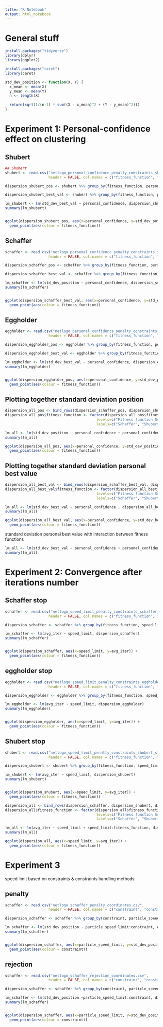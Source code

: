 ```yaml
---
title: "R Notebook"
output: html_notebook
---
```



# General stuff


```r
install.packages("tidyverse")
library(dplyr)
library(ggplot2)

install.packages("caret")
library(caret)

```

```r

std_dev_position <- function(X, Y) {
  x_mean <- mean(X)
  y_mean <- mean(Y)
  n <- length(X)
  
  return(sqrt(1/(n-1) * sum((X - x_mean)^2 + (Y - y_mean)^2)))
}


```



# Experiment 1: Personal-confidence effect on clustering

## Shubert
```r

## Shubert
shubert <- read.csv("netlogo_personal_confidence_penalty_constraints_shubert_coordinates.csv", 
                    header = FALSE, col.names = c("fitness_function", "run_nr", "personal_confidence", "x", "y", "personal_best_val", "global_best_val"))

dispersion_shubert_pos <- shubert %>% group_by(fitness_function, personal_confidence, run_nr) %>% summarize(std_dev_position = std_dev_position(x,y))

dispersion_shubert_best_val <- shubert %>% group_by(fitness_function, personal_confidence, run_nr) %>% summarize(std_dev_best_val = sd(personal_best_val)) 

lm_shubert <- lm(std_dev_best_val ~ personal_confidence, dispersion_shubert_best_val)
summary(lm_shubert)


ggplot(dispersion_shubert_pos, aes(x=personal_confidence, y=std_dev_position)) + 
  geom_point(aes(colour = fitness_function))


```

## Schaffer
```r
schaffer <- read.csv("netlogo_personal_confidence_penalty_constraints_schaffer_coordinates.csv", 
                    header = FALSE, col.names = c("fitness_function", "run_nr", "personal_confidence", "x", "y", "personal_best_val", "global_best_val"))

dispersion_schaffer_pos <- schaffer %>% group_by(fitness_function, personal_confidence, run_nr) %>% summarize(std_dev_position = std_dev_position(x,y)) 

dispersion_schaffer_best_val <- schaffer %>% group_by(fitness_function, personal_confidence, run_nr) %>% summarize(std_dev_best_val = sd(personal_best_val))

lm_schaffer <- lm(std_dev_position ~ personal_confidence, dispersion_schaffer_pos)
summary(lm_schaffer)


ggplot(dispersion_schaffer_best_val, aes(x=personal_confidence, y=std_dev_best_val)) + 
  geom_point(aes(colour = fitness_function))

```




## Eggholder
```r
eggholder <- read.csv("netlogo_personal_confidence_penalty_constraints_eggholder_coordinates.csv", 
                    header = FALSE, col.names = c("fitness_function", "run_nr", "personal_confidence", "x", "y", "personal_best_val", "global_best_val"))

dispersion_eggholder_pos <- eggholder %>% group_by(fitness_function, personal_confidence, run_nr) %>% summarize(std_dev_position = std_dev_position(x,y))

dispersion_eggholder_best_val <- eggholder %>% group_by(fitness_function, personal_confidence, run_nr) %>% summarize(std_dev_best_val = sd(personal_best_val))

lm_eggholder <- lm(std_dev_best_val ~ personal_confidence, dispersion_eggholder_best_val)
summary(lm_eggholder)


ggplot(dispersion_eggholder_pos, aes(x=personal_confidence, y=std_dev_position)) + 
  geom_point(aes(colour = fitness_function))

```





## Plotting together standard deviation position
```r
dispersion_all_pos <- bind_rows(dispersion_schaffer_pos, dispersion_shubert_pos, dispersion_eggholder_pos)
dispersion_all_pos$fitness_function <- factor(dispersion_all_pos$fitness_function, 
                                          levels=c("Fitness function Schaffer", "Fitness function Shubert", "Fitness function Eggholder"),
                                          labels=c("Schaffer", "Shubert", "Eggholder"))

lm_all <- lm(std_dev_position ~ personal_confidence + personal_confidence:fitness_function, dispersion_all_pos)
summary(lm_all)

ggplot(dispersion_all_pos, aes(x=personal_confidence, y=std_dev_position)) + 
  geom_point(aes(colour = fitness_function))

```



## Plotting together standard deviation personal best value
```r
dispersion_all_best_val <- bind_rows(dispersion_schaffer_best_val, dispersion_shubert_best_val, dispersion_eggholder_best_val)
dispersion_all_best_val$fitness_function <- factor(dispersion_all_best_val$fitness_function, 
                                          levels=c("Fitness function Schaffer", "Fitness function Shubert", "Fitness function Eggholder"),
                                          labels=c("Schaffer", "Shubert", "Eggholder"))

lm_all <- lm(std_dev_best_val ~ personal_confidence , dispersion_all_best_val)
summary(lm_all)

ggplot(dispersion_all_best_val, aes(x=personal_confidence, y=std_dev_best_val)) + 
  geom_point(aes(colour = fitness_function))

```

standard deviation personal best value with interaction between fitness functions
```r
lm_all <- lm(std_dev_best_val ~ personal_confidence + personal_confidence:fitness_function, dispersion_all_best_val)
summary(lm_all)

```



# Experiment 2: Convergence after iterations number

## Schaffer stop
```r
schaffer <- read.csv("netlogo_speed_limit_penalty_constraints_schaffer_stop_coordinates.csv", 
                    header = FALSE, col.names = c("fitness_function", "run_nr", "speed_limit", "x", "y", "personal_best_val", "iterations"))

dispersion_schaffer <- schaffer %>% group_by(fitness_function, speed_limit, run_nr) %>% summarize(avg_iter = mean(iterations)) 

lm_schaffer <- lm(avg_iter ~ speed_limit, dispersion_schaffer)
summary(lm_schaffer)


ggplot(dispersion_schaffer, aes(x=speed_limit, y=avg_iter)) + 
  geom_point(aes(colour = fitness_function))

```



## eggholder stop
```r
eggholder <- read.csv("netlogo_speed_limit_penalty_constraints_eggholder_stop_coordinates.csv", 
                    header = FALSE, col.names = c("fitness_function", "run_nr", "speed_limit", "x", "y", "personal_best_val", "iterations"))

dispersion_eggholder <- eggholder %>% group_by(fitness_function, speed_limit) %>% summarize(avg_iter = mean(iterations)) 

lm_eggholder <- lm(avg_iter ~ speed_limit, dispersion_eggholder)
summary(lm_eggholder)


ggplot(dispersion_eggholder, aes(x=speed_limit, y=avg_iter)) + 
  geom_point(aes(colour = fitness_function))

```

## Shubert stop
```r
shubert <- read.csv("netlogo_speed_limit_penalty_constraints_shubert_stop_coordinates.csv", 
                    header = FALSE, col.names = c("fitness_function", "run_nr", "speed_limit", "x", "y", "personal_best_val", "iterations"))

dispersion_shubert <- shubert %>% group_by(fitness_function, speed_limit, run_nr) %>% summarize(avg_iter = mean(iterations)) 

lm_shubert <- lm(avg_iter ~ speed_limit, dispersion_shubert)
summary(lm_shubert)


ggplot(dispersion_shubert, aes(x=speed_limit, y=avg_iter)) + 
  geom_point(aes(colour = fitness_function))

```




```r
dispersion_all <- bind_rows(dispersion_schaffer, dispersion_shubert, dispersion_eggholder)
dispersion_all$fitness_function <- factor(dispersion_all$fitness_function, 
                                          levels=c("Fitness function Schaffer", "Fitness function Shubert", "Fitness function Eggholder"),
                                          labels=c("Schaffer", "Shubert", "Eggholder"))

lm_all <- lm(avg_iter ~ speed_limit + speed_limit:fitness_function, dispersion_all)
summary(lm_all)

ggplot(dispersion_all, aes(x=speed_limit, y=avg_iter)) + 
  geom_point(aes(colour = fitness_function))


```


# Experiment 3
speed limit based on constraints & constraints handling methods


## penalty
```r
schaffer <- read.csv("netlogo_schaffer_penalty_coordinates.csv", 
                    header = FALSE, col.names = c("constraint", "constraint_handling_method", "run_nr", "particle_speed_limit", "x", "y", "personal_best_val", "global_best_val"))

dispersion_schaffer <- schaffer %>% group_by(constraint, particle_speed_limit) %>% summarize(std_dev_position = std_dev_position(x, y))

lm_schaffer <- lm(std_dev_position ~ particle_speed_limit:constraint, dispersion_schaffer)
summary(lm_schaffer)


ggplot(dispersion_schaffer, aes(x=particle_speed_limit, y=std_dev_position)) + 
  geom_point(aes(colour = constraint))

```

## rejection
```r
schaffer <- read.csv("netlogo_schaffer_rejection_coordinates.csv", 
                    header = FALSE, col.names = c("constraint", "constraint_handling_method", "run_nr", "particle_speed_limit", "x", "y", "personal_best_val", "global_best_val"))

dispersion_schaffer <- schaffer %>% group_by(constraint, particle_speed_limit, run_nr) %>% summarize(std_dev_position = sd(personal_best_val))

lm_schaffer <- lm(std_dev_position ~particle_speed_limit:constraint, dispersion_schaffer)
summary(lm_schaffer)


ggplot(dispersion_schaffer, aes(x=particle_speed_limit, y=std_dev_position)) + 
  geom_point(aes(colour = constraint))

```